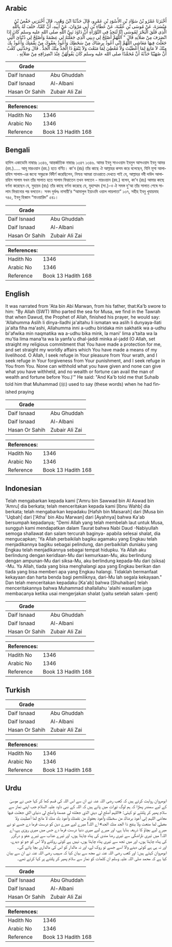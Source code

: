 ## Arabic


<div dir="rtl" lang="ar" style={{fontSize:'larger',backgroundColor:'#f8f9fa',padding:20}}>
أَخْبَرَنَا عَمْرُو بْنُ سَوَّادِ بْنِ الأَسْوَدِ بْنِ عَمْرٍو، قَالَ حَدَّثَنَا ابْنُ وَهْبٍ، قَالَ أَخْبَرَنِي حَفْصُ بْنُ مَيْسَرَةَ، عَنْ مُوسَى بْنِ عُقْبَةَ، عَنْ عَطَاءِ بْنِ أَبِي مَرْوَانَ، عَنْ أَبِيهِ، أَنَّ كَعْبًا، حَلَفَ لَهُ بِاللَّهِ الَّذِي فَلَقَ الْبَحْرَ لِمُوسَى إِنَّا لَنَجِدُ فِي التَّوْرَاةِ أَنَّ دَاوُدَ نَبِيَّ اللَّهِ صلى الله عليه وسلم كَانَ إِذَا انْصَرَفَ مِنْ صَلاَتِهِ قَالَ ‏"‏ اللَّهُمَّ أَصْلِحْ لِي دِينِي الَّذِي جَعَلْتَهُ لِي عِصْمَةً وَأَصْلِحْ لِي دُنْيَاىَ الَّتِي جَعَلْتَ فِيهَا مَعَاشِي اللَّهُمَّ إِنِّي أَعُوذُ بِرِضَاكَ مِنْ سَخَطِكَ وَأَعُوذُ بِعَفْوِكَ مِنْ نِقْمَتِكَ وَأَعُوذُ بِكَ مِنْكَ لاَ مَانِعَ لِمَا أَعْطَيْتَ وَلاَ مُعْطِيَ لِمَا مَنَعْتَ وَلاَ يَنْفَعُ ذَا الْجَدِّ مِنْكَ الْجَدُّ ‏.‏ قَالَ وَحَدَّثَنِي كَعْبٌ أَنَّ صُهَيْبًا حَدَّثَهُ أَنَّ مُحَمَّدًا صلى الله عليه وسلم كَانَ يَقُولُهُنَّ عِنْدَ انْصِرَافِهِ مِنْ صَلاَتِهِ ‏.‏
</div>
<div style={{backgroundColor:'#f8f9fa',padding:20, marginBottom: 10}}><table> <thead> <tr> <th>Grade</th> <th></th> </tr> </thead> <tbody> <tr><td>Daif Isnaad</td><td>Abu Ghuddah</td></tr><tr><td>Daif Isnaad</td><td>Al-Albani</td></tr><tr><td>Hasan Or Sahih</td><td>Zubair Ali Zai</td></tr></tbody></table><table> <thead> <tr> <th>References:</th> <th></th> </tr> </thead> <tbody><tr><td>Hadith No</td><td>1346</td></tr><tr><td>Arabic No</td><td>1346</td></tr><tr><td>Reference</td><td>Book 13 Hadith 168</td></tr></tbody></table></div>

## Bengali


<div dir="ltr" lang="bn" style={{fontSize:'larger',backgroundColor:'#f8f9fa',padding:20}}>
হাদিস একাডেমি নাম্বারঃ ১৩৪৬, আন্তর্জাতিক নাম্বারঃ ১৩৪৭ ১৩৪৬. আমর ইবনু সাওওয়াদ ইবনুল আসওয়াদ ইবনু আমর (রহ.)….. আবূ মারওয়ান (রহ.) হতে বর্ণিত। কা'ব (রাঃ) তাঁর কাছে ঐ আল্লাহর কসম করে বলেছেন, যিনি মূসা আলায়হিস সালাম-এর জন্যে সমুদ্রকে বিদীর্ণ করেছিলেন, নিশ্চয় আমরা তাওরাতে দেখতে পাই যে, আল্লাহর নবী দাউদ আলায়হিস সালাম যখন তাঁর সালাত হতে সালাম ফিরাতেন তখন বলতেন - মারওয়ান (রহ.) বলেন, কা'ব (রাঃ) আমার কাছে বর্ণনা করেছেন যে, সুহায়ব (রাঃ) তাঁর কাছে বর্ণনা করেছে যে, মুহাম্মাদ (সা.)-ও ঐ সমস্ত দু'আ তাঁর সালাত শেষে সালাম ফিরানোর পর বলতেন। সনদ দুর্বলঃ নাসায়ী’র “আমালুল ইয়াওমি ওয়াল লায়লাতা” ১৩৭, সহীহ ইবনু খুযায়মাহ ৭৪৫, ইবনু হিব্বান “মাওয়ারিদ” ৫৪১।
</div>
<div style={{backgroundColor:'#f8f9fa',padding:20, marginBottom: 10}}><table> <thead> <tr> <th>Grade</th> <th></th> </tr> </thead> <tbody> <tr><td>Daif Isnaad</td><td>Abu Ghuddah</td></tr><tr><td>Daif Isnaad</td><td>Al-Albani</td></tr><tr><td>Hasan Or Sahih</td><td>Zubair Ali Zai</td></tr></tbody></table><table> <thead> <tr> <th>References:</th> <th></th> </tr> </thead> <tbody><tr><td>Hadith No</td><td>1346</td></tr><tr><td>Arabic No</td><td>1346</td></tr><tr><td>Reference</td><td>Book 13 Hadith 168</td></tr></tbody></table></div>

## English


<div dir="ltr" lang="en" style={{fontSize:'larger',backgroundColor:'#f8f9fa',padding:20}}>
It was narrated from 'Ata bin Abi Marwan, from his father, that:Ka'b swore to him: "By Allah (SWT) Who parted the sea for Musa, we find in the Tawrah that when Dawud, the Prophet of Allah, finished his prayer, he would say: 'Allahumma Aslih li dinya-lladhi ja'altahu li ismatan wa aslih li dunyaya-llati ja'alta fiha ma'ashi, Allahumma inni a-udhu biridaka min sakhatik wa a-udhu bi'afwika min naqmatika wa a-udhu bika mink, la mani' lima a'taita wa la mu'tia lima mana'ta wa la yanfa'u dhal-jaddi minka al-jadd (O Allah, set straight my religious commitment that You have made a protection for me, and set straight my worldly affairs which You have made a means of my livelihood. O Allah, I seek refuge in Your pleasure from Your wrath, and I seek refuge in Your forgiveness from Your punishment, and I seek refuge in You from You. None can withhold what you have given and none can give what you have withheld, and no wealth or fortune can avail the man of wealth and fortune before You.)'" He said: "And Ka'b told me that Suhaib told him that Muhammad (ﷺ) used to say (these words) when he had finished praying
</div>
<div style={{backgroundColor:'#f8f9fa',padding:20, marginBottom: 10}}><table> <thead> <tr> <th>Grade</th> <th></th> </tr> </thead> <tbody> <tr><td>Daif Isnaad</td><td>Abu Ghuddah</td></tr><tr><td>Daif Isnaad</td><td>Al-Albani</td></tr><tr><td>Hasan Or Sahih</td><td>Zubair Ali Zai</td></tr></tbody></table><table> <thead> <tr> <th>References:</th> <th></th> </tr> </thead> <tbody><tr><td>Hadith No</td><td>1346</td></tr><tr><td>Arabic No</td><td>1346</td></tr><tr><td>Reference</td><td>Book 13 Hadith 168</td></tr></tbody></table></div>

## Indonesian


<div dir="ltr" lang="id" style={{fontSize:'larger',backgroundColor:'#f8f9fa',padding:20}}>
Telah mengabarkan kepada kami ['Amru bin Sawwad bin Al Aswad bin 'Amru] dia berkata; telah menceritakan kepada kami [Ibnu Wahb] dia berkata; telah mengabarkan kepadaku [Hafsh bin Maisarah] dari [Musa bin 'Uqbah] dari ['Atha' bin Abu Marwan] dari [Ayahnya] bahwa Ka'ab bersumpah kepadanya; "Demi Allah yang telah membelah laut untuk Musa, sungguh kami mendapatkan dalam Taurat bahwa Nabi Daud -Nabiyullah semoga shallawat dan salam tercurah baginya- apabila selesai shalat, dia mengucapkan; 'Ya Allah perbaikilah bagiku agamaku yang Engkau telah menjadikannya bagiku sebagai pelindung, dan perbaikilah duniaku yang Engkau telah menjadikannya sebagai tempat hidupku. Ya Allah aku berlindung dengan keridlaan-Mu dari kemurkaan-Mu, aku berlindung dengan ampunan-Mu dari siksa-Mu, aku berlindung kepada-Mu dari (siksa) -Mu. Ya Allah, tiada yang bisa menghalangi apa yang Engkau berikan dan tiada yang bisa memberi apa yang Engkau halangi. Tidaklah bermanfaat kekayaan dan harta benda bagi pemiliknya, dari-Mu lah segala kekayaan." Dan telah menceritakan kepadaku [Ka'ab] bahwa [Shuhaiban] telah menceritakannya bahwa Muhammad shallallahu 'alaihi wasallam juga membacanya ketika usai mengerjakan shalat (yaitu setelah salam -pent)
</div>
<div style={{backgroundColor:'#f8f9fa',padding:20, marginBottom: 10}}><table> <thead> <tr> <th>Grade</th> <th></th> </tr> </thead> <tbody> <tr><td>Daif Isnaad</td><td>Abu Ghuddah</td></tr><tr><td>Daif Isnaad</td><td>Al-Albani</td></tr><tr><td>Hasan Or Sahih</td><td>Zubair Ali Zai</td></tr></tbody></table><table> <thead> <tr> <th>References:</th> <th></th> </tr> </thead> <tbody><tr><td>Hadith No</td><td>1346</td></tr><tr><td>Arabic No</td><td>1346</td></tr><tr><td>Reference</td><td>Book 13 Hadith 168</td></tr></tbody></table></div>

## Turkish


<div dir="ltr" lang="tr" style={{fontSize:'larger',backgroundColor:'#f8f9fa',padding:20}}>

</div>
<div style={{backgroundColor:'#f8f9fa',padding:20, marginBottom: 10}}><table> <thead> <tr> <th>Grade</th> <th></th> </tr> </thead> <tbody> <tr><td>Daif Isnaad</td><td>Abu Ghuddah</td></tr><tr><td>Daif Isnaad</td><td>Al-Albani</td></tr><tr><td>Hasan Or Sahih</td><td>Zubair Ali Zai</td></tr></tbody></table><table> <thead> <tr> <th>References:</th> <th></th> </tr> </thead> <tbody><tr><td>Hadith No</td><td>1346</td></tr><tr><td>Arabic No</td><td>1346</td></tr><tr><td>Reference</td><td>Book 13 Hadith 168</td></tr></tbody></table></div>

## Urdu


<div dir="rtl" lang="ur" style={{fontSize:'larger',backgroundColor:'#f8f9fa',padding:20}}>
ابومروان روایت کرتے ہیں کہ کعب رضی اللہ عنہ نے ان سے اس اللہ کی قسم کھا کر کہا جس نے موسیٰ کے لیے سمندر پھاڑا کہ ہم لوگ تورات میں پاتے ہیں کہ اللہ کے نبی داود علیہ السلام جب اپنی نماز سے سلام پھیر کر پلٹتے تو کہتی: «اللہم أصلح لي ديني الذي جعلته لي عصمة وأصلح لي دنياى التي جعلت فيها معاشي اللہم إني أعوذ برضاك من سخطك وأعوذ بعفوك من نقمتك وأعوذ بك منك لا مانع لما أعطيت ولا معطي لما منعت ولا ينفع ذا الجد منك الجد» اے اللہ! میرے لیے میرے دین کو درست فرما دے جسے تو نے میرے لیے بچاؤ کا ذریعہ بنایا ہے، اور میرے لیے میری دنیا درست فرما دے جس میں میری روزی ہے، اے اللہ! میں تیری ناراضگی سے تیری رضا مندی کی پناہ چاہتا ہوں، اور تیرے عذاب سے تیرے عفو و درگزر کی پناہ چاہتا ہوں، اور میں تجھ سے تیری پناہ چاہتا ہوں، نہیں ہے کوئی روکنے والا اس کو جو تو دیدے، اور نہ ہی ہے کوئی دینے والا اسے جسے تو روک لے، اور نہ مالدار کو اس کی مالداری بچا پائے گی۔ ابومروان کہتے ہیں: اور کعب رضی اللہ عنہ نے مجھ سے بیان کیا کہ صہیب رضی اللہ عنہ نے ان سے بیان کیا ہے کہ محمد صلی اللہ علیہ وسلم ان کلمات کو نماز سے سلام پھیر کر پلٹنے پر کہا کرتے تھے۔
</div>
<div style={{backgroundColor:'#f8f9fa',padding:20, marginBottom: 10}}><table> <thead> <tr> <th>Grade</th> <th></th> </tr> </thead> <tbody> <tr><td>Daif Isnaad</td><td>Abu Ghuddah</td></tr><tr><td>Daif Isnaad</td><td>Al-Albani</td></tr><tr><td>Hasan Or Sahih</td><td>Zubair Ali Zai</td></tr></tbody></table><table> <thead> <tr> <th>References:</th> <th></th> </tr> </thead> <tbody><tr><td>Hadith No</td><td>1346</td></tr><tr><td>Arabic No</td><td>1346</td></tr><tr><td>Reference</td><td>Book 13 Hadith 168</td></tr></tbody></table></div>